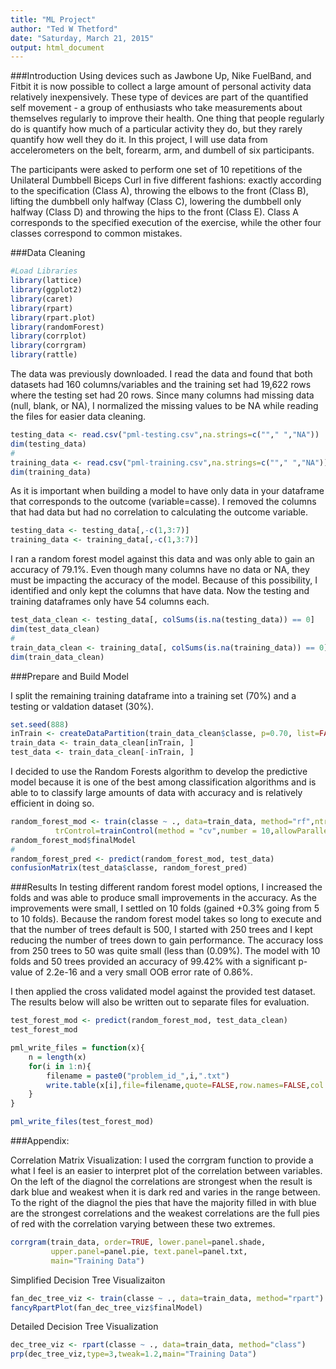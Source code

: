 ```yaml
---
title: "ML Project"
author: "Ted W Thetford"
date: "Saturday, March 21, 2015"
output: html_document
---
```


###Introduction
Using devices such as Jawbone Up, Nike FuelBand, and Fitbit it is now possible to 
collect a large amount of personal activity data relatively inexpensively. 
These type of devices are part of the quantified self movement - a group of 
enthusiasts who take measurements about themselves regularly to improve their 
health. One thing that people regularly do is quantify how much of a particular 
activity they do, but they rarely quantify how well they do it. In this project, 
I will use data from accelerometers on the belt, forearm, arm, and dumbell of 
six participants.  

The participants were asked to perform one set of 10 repetitions of the
Unilateral Dumbbell Biceps Curl in five different fashions: exactly according 
to the specification (Class A), throwing the elbows to the front (Class B), 
lifting the dumbbell only halfway (Class C), lowering the dumbbell only halfway 
(Class D) and throwing the hips to the front (Class E).  Class A corresponds to 
the specified execution of the exercise, while the other four classes correspond to 
common mistakes. 

###Data Cleaning

```r
#Load Libraries
library(lattice)
library(ggplot2)
library(caret)
library(rpart)
library(rpart.plot)
library(randomForest)
library(corrplot)
library(corrgram) 
library(rattle)
```

The data was previously downloaded.  I read the data and found that both datasets
had 160 columns/variables and the training set had 19,622 rows where the testing set
had 20 rows. Since many columns had missing data (null, blank, or NA), I normalized
the missing values to be NA while reading the files for easier data cleaning.

```r
testing_data <- read.csv("pml-testing.csv",na.strings=c(""," ","NA"))
dim(testing_data)
#
training_data <- read.csv("pml-training.csv",na.strings=c(""," ","NA"))
dim(training_data)
```

As it is important when building a model to have only data in your dataframe that
corresponds to the outcome (variable=casse).  I removed the columns that had data 
but had no correlation to calculating the outcome variable.

```r
testing_data <- testing_data[,-c(1,3:7)]
training_data <- training_data[,-c(1,3:7)]
```

I ran a random forest model against this data and was only able to gain an accuracy
of 79.1%. Even though many columns have no data or NA, they must be impacting the 
accuracy of the model.  Because of this possibility, I identified and only kept 
the columns that have data.  Now the testing and training dataframes only have 
54 columns each.

```r
test_data_clean <- testing_data[, colSums(is.na(testing_data)) == 0] 
dim(test_data_clean)
#
train_data_clean <- training_data[, colSums(is.na(training_data)) == 0] 
dim(train_data_clean)
```

###Prepare and Build Model

I split the remaining training dataframe into a training set (70%) and a testing 
or valdation dataset (30%). 

```r
set.seed(888) 
inTrain <- createDataPartition(train_data_clean$classe, p=0.70, list=FALSE)
train_data <- train_data_clean[inTrain, ]
test_data <- train_data_clean[-inTrain, ]
```

I decided to use the Random Forests algorithm to develop the predictive model 
because it is one of the best among classification algorithms and is able to
to classify large amounts of data with accuracy and is relatively efficient in
doing so.

```r
random_forest_mod <- train(classe ~ ., data=train_data, method="rf",ntree=50,
          trControl=trainControl(method = "cv",number = 10,allowParallel=TRUE))
random_forest_mod$finalModel
#
random_forest_pred <- predict(random_forest_mod, test_data)
confusionMatrix(test_data$classe, random_forest_pred)
```

###Results
In testing different random forest model options, I increased the folds and was 
able to produce small improvements in the accuracy.  As the improvements were small,
I settled on 10 folds (gained +0.3% going from 5 to 10 folds).  Because the random
forest model takes so long to execute and that the number of trees default is 500, 
I started with 250 trees and I kept reducing the number of trees down to
gain performance.  The accuracy loss from 250 trees to 50 was quite small (less than
(0.09%).  The model with 10 folds and 50 trees provided an accuracy of 99.42% with 
a significant p-value of 2.2e-16 and a very small OOB error rate of 0.86%.

I then applied the cross validated model against the provided test dataset. The
results below will also be written out to separate files for evaluation.

```r
test_forest_mod <- predict(random_forest_mod, test_data_clean)
test_forest_mod
```

```r
pml_write_files = function(x){
    n = length(x)
    for(i in 1:n){
        filename = paste0("problem_id_",i,".txt")
        write.table(x[i],file=filename,quote=FALSE,row.names=FALSE,col.names=FALSE)
    }
}

pml_write_files(test_forest_mod)
```

###Appendix: 

Correlation Matrix Visualization:
I used the corrgram function to provide a what I feel is an easier to 
interpret plot of the correlation between variables.  On the left of the diagnol
the correlations are strongest when the result is dark blue and weakest when it 
is dark red and varies in the range between.  To the right of the diagnol the pies
that have the majority filled in with blue are the strongest correlations and the 
weakest correlations are the full pies of red with the correlation varying between 
these two extremes.

```r
corrgram(train_data, order=TRUE, lower.panel=panel.shade,
         upper.panel=panel.pie, text.panel=panel.txt,
         main="Training Data") 
```

Simplified Decision Tree Visualizaiton

```r
fan_dec_tree_viz <- train(classe ~ ., data=train_data, method="rpart")
fancyRpartPlot(fan_dec_tree_viz$finalModel)
```

Detailed Decision Tree Visualization

```r
dec_tree_viz <- rpart(classe ~ ., data=train_data, method="class")
prp(dec_tree_viz,type=3,tweak=1.2,main="Training Data") 
```
